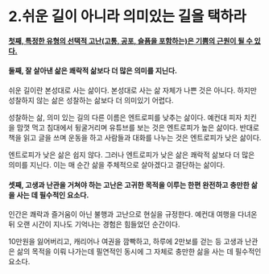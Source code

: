 # 2.쉬운 길이 아니라 의미있는 길을 택하라

#### [첫째, 특정한 유형의 선택적 고난(고통, 공포, 슬픔을 포함하는)은 기쁨의 근원이 될 수 있다.](/life/pain/1#특정한-유형의-선택적-고난고통-공포-슬픔을-포함하는은-기쁨의-근원이-될-수-있다)

#### 둘째, 잘 살아낸 삶은 쾌락적 삶보다 더 많은 의미를 지닌다. 

쉬운 길이란 본성대로 사는 삶이다.
본성대로 사는 삶 자체가 나쁜 것은 아니다. 하지만 성찰하지 않는 삶은 성찰하는 삶보다 더 의미있기 어렵다.

성찰하는 삶, 의미 있는 길의 다른 이름은 엔트로피를 낮추는 삶이다.
예컨대 피자 치킨을 맘껏 먹고 침대에서 뒹굴거리며 유튜브를 보는 것은 엔트로피가 높은 삶이다.
반대로 책을 읽고 글을 쓰며 운동을 하고 사람들과 대화를 나누는 것은 엔트로피가 낮은 삶이다.

엔트로피가 낮은 삶은 쉽지 않다. 그러나 엔트로피가 낮은 삶은 쾌락적 삶보다 더 많은 의미를 지닌다.
이는 매 순간 삶을 주체적으로 살아겠다고 결단하는 삶이다.

#### 셋째, 고생과 난관을 거쳐야 하는 고난은 고귀한 목적을 이루는 한편 완전하고 충만한 삶을 사는 데 필수적인 요소다.

인간은 쾌락과 즐거움이 아닌 불행과 고난으로 현실을 규정한다.
예컨대 여행을 다녀온 뒤 오랜 시간이 지나도 기억나는 경험은 힘들었던 순간이다.

10만원을 잃어버리고, 캐리어나 여권을 깜빡하고, 하루에 2만보를 걷는 등
고생과 난관은 삶의 목적을 이뤄 나가는데 필연적인 동시에 그 자체로 충만한 삶을 사는 데 필수적인 요소다.